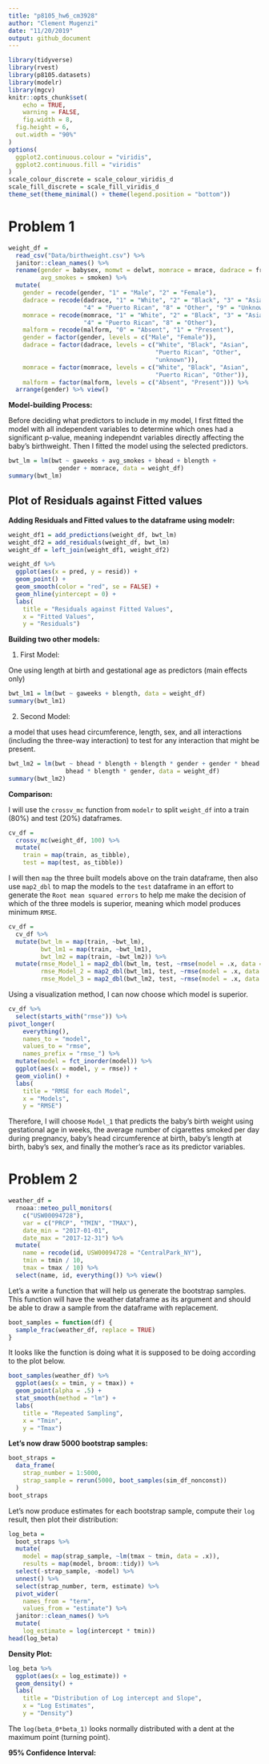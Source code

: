 ```yaml
---
title: "p8105_hw6_cm3928"
author: "Clement Mugenzi"
date: "11/20/2019"
output: github_document
---
```


```r
library(tidyverse)
library(rvest)
library(p8105.datasets)
library(modelr)
library(mgcv)
knitr::opts_chunk$set(
	echo = TRUE,
	warning = FALSE,
	fig.width = 8, 
  fig.height = 6,
  out.width = "90%"
)
options(
  ggplot2.continuous.colour = "viridis",
  ggplot2.continuous.fill = "viridis"
)
scale_colour_discrete = scale_colour_viridis_d
scale_fill_discrete = scale_fill_viridis_d
theme_set(theme_minimal() + theme(legend.position = "bottom"))
```

# Problem 1

```r
weight_df = 
  read_csv("Data/birthweight.csv") %>% 
  janitor::clean_names() %>%
  rename(gender = babysex, momwt = delwt, momrace = mrace, dadrace = frace,
         avg_smokes = smoken) %>% 
  mutate(
    gender = recode(gender, "1" = "Male", "2" = "Female"),
    dadrace = recode(dadrace, "1" = "White", "2" = "Black", "3" = "Asian",
                     "4" = "Puerto Rican", "8" = "Other", "9" = "Unknown"),
    momrace = recode(momrace, "1" = "White", "2" = "Black", "3" = "Asian",
                     "4" = "Puerto Rican", "8" = "Other"),
    malform = recode(malform, "0" = "Absent", "1" = "Present"),
    gender = factor(gender, levels = c("Male", "Female")),
    dadrace = factor(dadrace, levels = c("White", "Black", "Asian",
                                         "Puerto Rican", "Other",
                                         "unknown")),
    momrace = factor(momrace, levels = c("White", "Black", "Asian",
                                         "Puerto Rican", "Other")),
    malform = factor(malform, levels = c("Absent", "Present"))) %>% 
  arrange(gender) %>% view()
```

**Model-building Process:** 

Before deciding what predictors to include in my model, I first fitted the model with all independent variables to determine which ones had a significant p-value, meaning independnt variables directly affecting the baby's birthweight. Then I fitted the model using the selected predictors.


```r
bwt_lm = lm(bwt ~ gaweeks + avg_smokes + bhead + blength +
              gender + momrace, data = weight_df)
summary(bwt_lm)
```


## Plot of Residuals against Fitted values

**Adding Residuals and Fitted values to the dataframe using modelr:**


```r
weight_df1 = add_predictions(weight_df, bwt_lm)
weight_df2 = add_residuals(weight_df, bwt_lm)
weight_df = left_join(weight_df1, weight_df2)
```

```r
weight_df %>% 
  ggplot(aes(x = pred, y = resid)) + 
  geom_point() + 
  geom_smooth(color = "red", se = FALSE) +
  geom_hline(yintercept = 0) +
  labs(
    title = "Residuals against Fitted Values",
    x = "Fitted Values",
    y = "Residuals")
```

**Building two other models:**

1. First Model:

One using length at birth and gestational age as predictors (main effects only)

```r
bwt_lm1 = lm(bwt ~ gaweeks + blength, data = weight_df)
summary(bwt_lm1)
```

2. Second Model:

a model that uses head circumference, length, sex, and all interactions (including the three-way interaction) to test for any interaction that might be present.

```r
bwt_lm2 = lm(bwt ~ bhead * blength + blength * gender + gender * bhead +
                bhead * blength * gender, data = weight_df)
summary(bwt_lm2)
```


**Comparison:**

I will use the `crossv_mc` function from `modelr` to split `weight_df` into a train (80%) and test (20%) dataframes.

```r
cv_df =
  crossv_mc(weight_df, 100) %>% 
  mutate(
    train = map(train, as_tibble),
    test = map(test, as_tibble))
```

I will then `map` the three built models above on the train dataframe, then also use `map2_dbl` to map the models to the `test` dataframe in an effort to generate the 
`Root mean squared errors` to help me make the decision of which of the three models is superior, meaning which model produces minimum `RMSE`.

```r
cv_df = 
  cv_df %>% 
  mutate(bwt_lm = map(train, ~bwt_lm),
         bwt_lm1 = map(train, ~bwt_lm1),
         bwt_lm2 = map(train, ~bwt_lm2)) %>% 
  mutate(rmse_Model_1 = map2_dbl(bwt_lm, test, ~rmse(model = .x, data = .y)),
         rmse_Model_2 = map2_dbl(bwt_lm1, test, ~rmse(model = .x, data = .y)),
         rmse_Model_3 = map2_dbl(bwt_lm2, test, ~rmse(model = .x, data = .y)))
```

Using a visualization method, I can now choose which model is superior.

```r
cv_df %>% 
  select(starts_with("rmse")) %>% 
pivot_longer(
    everything(),
    names_to = "model", 
    values_to = "rmse",
    names_prefix = "rmse_") %>% 
  mutate(model = fct_inorder(model)) %>% 
  ggplot(aes(x = model, y = rmse)) + 
  geom_violin() +
  labs(
    title = "RMSE for each Model",
    x = "Models",
    y = "RMSE")
```

Therefore, I will choose `Model_1` that predicts the baby's birth weight using gestational age in weeks, the average number of cigarettes smoked per day during pregnancy, baby’s head circumference at birth, baby’s length at birth, baby's sex, and finally the mother's race as its predictor variables.

# Problem 2

```r
weather_df = 
  rnoaa::meteo_pull_monitors(
    c("USW00094728"),
    var = c("PRCP", "TMIN", "TMAX"), 
    date_min = "2017-01-01",
    date_max = "2017-12-31") %>%
  mutate(
    name = recode(id, USW00094728 = "CentralPark_NY"),
    tmin = tmin / 10,
    tmax = tmax / 10) %>%
  select(name, id, everything()) %>% view()
```


Let's a write a function that will help us generate the bootstrap samples. This function will have the weather dataframe as its argument and should be able to draw a sample from the dataframe with replacement.

```r
boot_samples = function(df) {
  sample_frac(weather_df, replace = TRUE)
}
```

It looks like the function is doing what it is supposed to be doing according to the plot below.

```r
boot_samples(weather_df) %>% 
  ggplot(aes(x = tmin, y = tmax)) + 
  geom_point(alpha = .5) +
  stat_smooth(method = "lm") +
  labs(
    title = "Repeated Sampling",
    x = "Tmin",
    y = "Tmax")
```

**Let's now draw 5000 bootstrap samples:**

```r
boot_straps = 
  data_frame(
    strap_number = 1:5000,
    strap_sample = rerun(5000, boot_samples(sim_df_nonconst))
  )
boot_straps
```

Let's now produce estimates for each bootstrap sample, compute their `log` result, then plot their distribution:

```r
log_beta = 
  boot_straps %>% 
  mutate(
    model = map(strap_sample, ~lm(tmax ~ tmin, data = .x)),
    results = map(model, broom::tidy)) %>% 
  select(-strap_sample, -model) %>% 
  unnest() %>% 
  select(strap_number, term, estimate) %>%
  pivot_wider(
    names_from = "term",
    values_from = "estimate") %>% 
  janitor::clean_names() %>% 
  mutate(
    log_estimate = log(intercept * tmin))
head(log_beta)
```

**Density Plot:**

```r
log_beta %>% 
  ggplot(aes(x = log_estimate)) +
  geom_density() +
  labs(
    title = "Distribution of Log intercept and Slope",
    x = "Log Estimates",
    y = "Density")
```

The `log(beta_0*beta_1)` looks normally distributed with a dent at the maximum point (turning point).

**95% Confidence Interval:**























































